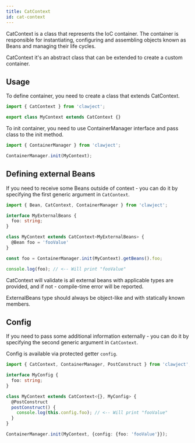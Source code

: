```yaml
---
title: CatContext
id: cat-context
---
```


CatContext is a class that represents the IoC container.
The container is responsible for instantiating, configuring and assembling objects known as Beans and managing their life cycles.

CatContext it's an abstract class that can be extended to create a custom container.

## Usage
To define container, you need to create a class that extends CatContext.

```ts
import { CatContext } from 'clawject';

export class MyContext extends CatContext {}
```

To init container, you need to use ContainerManager interface and pass class to the init method.

```ts
import { ContainerManager } from 'clawject';

ContainerManager.init(MyContext);
```

## Defining external Beans

If you need to receive some Beans outside of context -
you can do it by specifying the first generic argument in `CatContext`.

```ts
import { Bean, CatContext, ContainerManager } from 'clawject';

interface MyExternalBeans {
  foo: string;
}

class MyContext extends CatContext<MyExternalBeans> {
  @Bean foo = 'fooValue'
}

const foo = ContainerManager.init(MyContext).getBeans().foo;

console.log(foo); // <-- Will print "fooValue"
```

CatContext will validate is all external beans with applicable types are provided,
and if not - compile-time error will be reported.

ExternalBeans type should always be object-like and with statically known members.

## Config

If you need to pass some additional information externally -
you can do it by specifying the second generic argument in `CatContext`.

Config is available via protected getter `config`.

```ts
import { CatContext, ContainerManager, PostConstruct } from 'clawject';

interface MyConfig {
  foo: string;
}

class MyContext extends CatContext<{}, MyConfig> {
  @PostConstruct
  postConstruct() {
    console.log(this.config.foo); // <-- Will print "fooValue"
  }
}

ContainerManager.init(MyContext, {config: {foo: 'fooValue'}});
```
